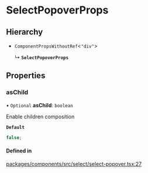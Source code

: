 # SelectPopoverProps

## Hierarchy

- `ComponentPropsWithoutRef`\<`"div"`\>

  ↳ **`SelectPopoverProps`**

## Properties

### asChild

• `Optional` **asChild**: `boolean`

Enable children composition

**`Default`**

```ts
false;
```

#### Defined in

[packages/components/src/select/select-popover.tsx:27](https://github.com/vtex/shoreline/blob/6674ddada/packages/components/src/select/select-popover.tsx#L27)
